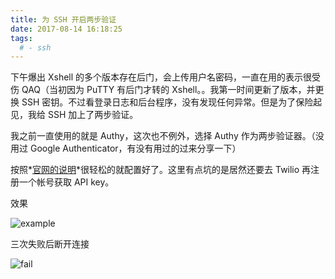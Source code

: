 ```yaml
---
title: 为 SSH 开启两步验证
date: 2017-08-14 16:18:25
tags:
  # - ssh
---
```


下午爆出 Xshell 的多个版本存在后门，会上传用户名密码，一直在用的表示很受伤 QAQ（当初因为 PuTTY 有后门才转的 Xshell。。我第一时间更新了版本，并更换 SSH 密钥。不过看登录日志和后台程序，没有发现任何异常。但是为了保险起见，我给 SSH 加上了两步验证。<!--more-->

我之前一直使用的就是 Authy，这次也不例外，选择 Authy 作为两步验证器。（没用过 Google Authenticator，有没有用过的过来分享一下）

按照*[官网的说明](https://www.authy.com/integrations/ssh/)*很轻松的就配置好了。这里有点坑的是居然还要去 Twilio 再注册一个帐号获取 API key。

效果

![example](https://img.giuem-lb.washingpatrick.cn/snipaste_20170814_170248.png)

三次失败后断开连接

![fail](https://img.giuem-lb.washingpatrick.cn/snipaste_20170814_170644.png)
